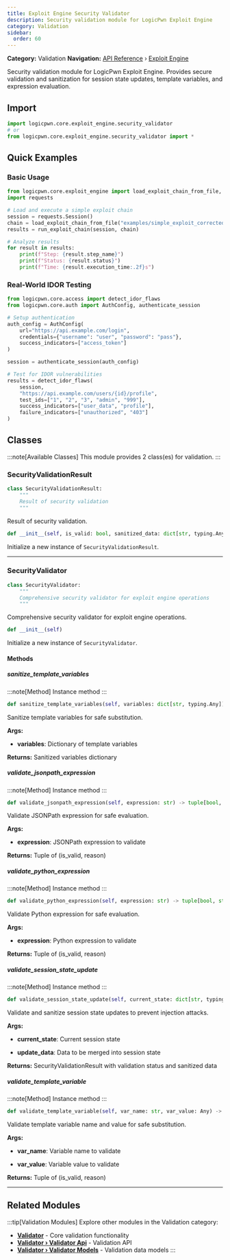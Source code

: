 ```yaml
---
title: Exploit Engine Security Validator
description: Security validation module for LogicPwn Exploit Engine
category: Validation
sidebar:
  order: 60
---
```



**Category:** Validation
**Navigation:** [API Reference](../) › [Exploit Engine](../exploit-engine)

Security validation module for LogicPwn Exploit Engine.
Provides secure validation and sanitization for session state updates,
template variables, and expression evaluation.

## Import

```python
import logicpwn.core.exploit_engine.security_validator
# or
from logicpwn.core.exploit_engine.security_validator import *
```


## Quick Examples

### Basic Usage

```python
from logicpwn.core.exploit_engine import load_exploit_chain_from_file, run_exploit_chain
import requests

# Load and execute a simple exploit chain
session = requests.Session()
chain = load_exploit_chain_from_file("examples/simple_exploit_corrected.yaml")
results = run_exploit_chain(session, chain)

# Analyze results
for result in results:
    print(f"Step: {result.step_name}")
    print(f"Status: {result.status}")
    print(f"Time: {result.execution_time:.2f}s")
```

### Real-World IDOR Testing

```python
from logicpwn.core.access import detect_idor_flaws
from logicpwn.core.auth import AuthConfig, authenticate_session

# Setup authentication
auth_config = AuthConfig(
    url="https://api.example.com/login",
    credentials={"username": "user", "password": "pass"},
    success_indicators=["access_token"]
)

session = authenticate_session(auth_config)

# Test for IDOR vulnerabilities
results = detect_idor_flaws(
    session,
    "https://api.example.com/users/{id}/profile",
    test_ids=["1", "2", "3", "admin", "999"],
    success_indicators=["user_data", "profile"],
    failure_indicators=["unauthorized", "403"]
)
```


## Classes

:::note[Available Classes]
This module provides 2 class(es) for validation.
:::

### SecurityValidationResult

<Tabs>
<TabItem label="Overview">

```python
class SecurityValidationResult:
    """
    Result of security validation
    """
```

Result of security validation.

</TabItem>
<TabItem label="Constructor">

```python
def __init__(self, is_valid: bool, sanitized_data: dict[str, typing.Any], violations: list[str], risk_level: str) -> None
```

Initialize a new instance of `SecurityValidationResult`.

</TabItem>
</Tabs>


---

### SecurityValidator

<Tabs>
<TabItem label="Overview">

```python
class SecurityValidator:
    """
    Comprehensive security validator for exploit engine operations
    """
```

Comprehensive security validator for exploit engine operations.

</TabItem>
<TabItem label="Constructor">

```python
def __init__(self)
```

Initialize a new instance of `SecurityValidator`.

</TabItem>
</Tabs>

#### Methods

##### sanitize_template_variables

:::note[Method]
Instance method
:::

```python
def sanitize_template_variables(self, variables: dict[str, typing.Any]) -> dict[str, typing.Any]
```

Sanitize template variables for safe substitution.

**Args:**
- **variables**: Dictionary of template variables

**Returns:**
 Sanitized variables dictionary

##### validate_jsonpath_expression

:::note[Method]
Instance method
:::

```python
def validate_jsonpath_expression(self, expression: str) -> tuple[bool, str]
```

Validate JSONPath expression for safe evaluation.

**Args:**
- **expression**: JSONPath expression to validate

**Returns:**
 Tuple of (is_valid, reason)

##### validate_python_expression

:::note[Method]
Instance method
:::

```python
def validate_python_expression(self, expression: str) -> tuple[bool, str]
```

Validate Python expression for safe evaluation.

**Args:**
- **expression**: Python expression to validate

**Returns:**
 Tuple of (is_valid, reason)

##### validate_session_state_update

:::note[Method]
Instance method
:::

```python
def validate_session_state_update(self, current_state: dict[str, typing.Any], update_data: dict[str, typing.Any]) -> logicpwn.core.exploit_engine.security_validator.SecurityValidationResult
```

Validate and sanitize session state updates to prevent injection attacks.

**Args:**
- **current_state**: Current session state

- **update_data**: Data to be merged into session state

**Returns:**
 SecurityValidationResult with validation status and sanitized data

##### validate_template_variable

:::note[Method]
Instance method
:::

```python
def validate_template_variable(self, var_name: str, var_value: Any) -> tuple[bool, str]
```

Validate template variable name and value for safe substitution.

**Args:**
- **var_name**: Variable name to validate

- **var_value**: Variable value to validate

**Returns:**
 Tuple of (is_valid, reason)


---


## Related Modules

:::tip[Validation Modules]
Explore other modules in the Validation category:

- **[Validator](../validator)** - Core validation functionality
- **[Validator › Validator Api](../validator/validator-api)** - Validation API
- **[Validator › Validator Models](../validator/validator-models)** - Validation data models
:::
